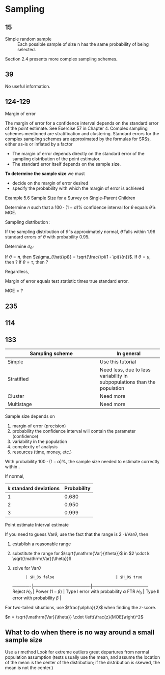 
# Sampling

## 15

Simple random sample
  : Each possible sample of size n has the same probability of being selected.

Section 2.4 presents more complex sampling schemes.

## 39

No useful information.

## 124-129

Margin of error
  : 

The margin of error for a confidence interval depends on the standard error of the point estimate.
See Exercise 57 in Chapter 4.
Complex sampling schemes mentioned are stratification and clustering.
Standard errors for the complex sampling schemes are approximated by the formulas for SRSs, either as-is or inflated by a factor

* The margin of error depends directly on the standard error of the sampling distribution of the point estimator.
* The standard error itself depends on the sample size.

**To determine the sample size** we must 

* decide on the margin of error desired
* specify the probability with which the margin of error is achieved

Example 5.6 Sample Size for a Survey on Single-Parent Children

Determine $n$ such that a $100 \cdot (1 - \alpha)\%$ confidence interval for $\theta$ equals $\hat{\theta} \pm \text{MOE}$.

Sampling distribution
  :

If the sampling distribution of $\hat{\theta}$ is approximately normal, $\hat{\theta}$ falls within 1.96 standard errors of $\theta$ with probability $0.95$.

Determine $\sigma_{\hat{\theta}}$.

If $\theta = \pi$, then $\sigma_{\hat{\pi}} = \sqrt{\frac{\pi(1 - \pi)}{n}}$.
If $\theta = \mu$, then ?
If $\theta = \tau$, then ?

Regardless,

Margin of error equals test statistic times true standard error.

$\text{MOE} = ?$



## 235


## 114


## 133



<!-- Corrections to make

* Fix new LaTeX command to take a parameter
* Replace most instances of $\Var{}$ with $\mathrm{se}$ (maybe give the latter its own definition).
* Replace $z$ with "score" ($z$ is used for proportions, $t$ is used for means; the former isn't a function of variance, but the latter is.)

-->

<!-- Definitions

Margin of error
  : score \times se

Confidence interval
  : Point estimate \pm margin of error

Confidence level
  : Probability the method yields an interval containing the parameter

Estimator
  : A statistic for estimating a parameter.

Estimate
  : The value an estimator returns after processing a sample.

Sampling distribution
  : The result of testing an estimator by simulating samples, feeding the data to the estimator, and forming a distribution of the estimates. The sampling distribution is indicative of how the estimator peforms from sample to sample. A relative frequency table can be constructed which serves as the probability distribution for the estimates the estimator generates. Can also be derived via combinations (binomial coefficients) and multiplication rule. For the sampling distribution of the estimator of the mean, the mean of the sampling distribution equals the population mean. If the standard error can be calculated, a simulation is not necessary to assess how the estimator varies from sample to sample. The standard deviation of the sampling distribution is the standard error.

## Some hierarchy

* Statistical method
  * Estimator

<!-- I was thinking of the hierarchy of the GIS terms (e.g. datum, GCS, PCS, etc.)

## Combination vs. permutation

Combination function is a wrapper around permutation function.

## Types of data

* Categorical
  * Nominal
  * Ordinal
  * Continuous variable that has been discretized
  * 

### Analytical approaches for these types

Categorical data is summarized with proportions

## How to analyze estimators

Analysis of estimators for the following properties depends on the distribution.

Biasedness
  : Does the estimator tend to under- or overestimate the parameter on average? To test estimators for biasedness, simulation can be performed. Concepts needed: expectation.

Efficiency
  : How small is the standard error? Is it smaller than the standard error of alternative estimators? Concepts needed: standard error.

Sampling distribution
  : What is the approximate sampling distribution?

## Maximum likelihood estimation

Maximum likelihood estimation

Which estimate do I substitute for the population parameter that makes the observed data most likely?

## New section

-->

<!-- Sections not appropriate for this document

## Being skeptical

Be skeptical of the precision and confidence stated in all studies until it is verified none of the following occurred:

Study is carried out poorly
Data are not obtained for a substantial percentage of the sample
Subjects lie
Observations were recorded incorrectly

## Standard deviation vs. standard error

Standard deviation is the square root of the variance of an estimator: $\sqrt{\Var{\theta}}$.

Standard error is the square root of the mean of the variance. The formula is usually shown as $\frac{\sigma}{\sqrt{n}}$, but if rewritten as $\sqrt{\frac{\sigma^2}{n}}$, it is clear that this is the square root of a mean.

The standard deviation describes the population distribution. The standard error describes the sampling distribution.

The standard deviation of the sampling distribution is equal to the standard error.

## Types of distributions

Population distribution
  : Usually unknown. Notation: N, population size.

Sample data distribution
  : Observed. 

Sampling distribution
  :

## Types of estimates

Point estimate
Interval estimate (confidence, prediction)

## $z$- vs. $t$-distribution

The mean is located at 0 for both, but the latter is used when the population variance is unknown, and thus an estimate of the population variance must be calculated from the sample and used (the sample variance). The latter uses degrees of freedom to increase the spread to account for this fact.



-->

Sampling scheme | In general
----------------|-----------
Simple          | Use this tutorial
Stratified      | Need less, due to less variability in subpopulations than the population
Cluster         | Need more
Multistage      | Need more

Sample size depends on 

1. margin of error (precision)
2. probability the confidence interval will contain the parameter (confidence)
3. variability in the population
4. complexity of analysis <!-- observation-to-variable ratio? -->
5. resources (time, money, etc.)

\newcommand{\Var}{\mathrm{Var}}

With probability $100 \cdot (1 - \alpha)\%$, the sample size needed to estimate <parameter> correctly within <MOE> <units>.

If normal,

k standard deviations | Probability
----------------------|------------
1                     | 0.680
2                     | 0.950
3                     | 0.999

Point estimate
Interval estimate

If you need to guess $\Var{\theta}$, use the fact that the range is $2 \cdot k \Var{\theta}$, then

1. establish a reasonable range
2. substitute the range for $\sqrt{\Var{\theta}}$ in $2 \cdot k \sqrt{\Var{\theta}}$
3. solve for $\Var{\theta}$

             | $H_0$ false                            | $H_0$ true
-------------|----------------------------------------|---------------------------------------
Reject $H_0$ | Power ($1 - \beta$)                    | Type I error with probability $\alpha$
FTR $H_0$    | Type II error with probability $\beta$ | 

For two-tailed situations, use $\frac{\alpha}{2}$ when finding the $z$-score.

$n = \sqrt{\Var{\theta}} \cdot \left(\frac{z}{MOE}\right)^2$

## What to do when there is no way around a small sample size

Use a $t$ method
Look for 
extreme outliers
great departures from normal population assumption (tests usually use the mean, and assume the location of the mean is the center of the distribution; if the distribution is skewed, the mean is not the center.)







